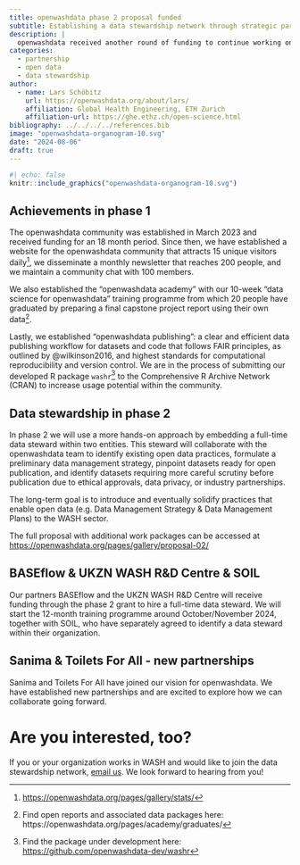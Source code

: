 ```yaml
---
title: openwashdata phase 2 proposal funded
subtitle: Establishing a data stewardship network through strategic partnerships
description: |
  openwashdata received another round of funding to continue working on their vision to establish an active global community that applies FAIR principles to data generated in the greater water, sanitation, and hygiene (WASH) sector. 
categories:
  - partnership
  - open data
  - data stewardship
author:
  - name: Lars Schöbitz
    url: https://openwashdata.org/about/lars/
    affiliation: Global Health Engineering, ETH Zurich
    affiliation-url: https://ghe.ethz.ch/open-science.html
bibliography: ../../../../references.bib
image: "openwashdata-organogram-10.svg"
date: "2024-08-06"
draft: true
---
```


```r
#| echo: false
knitr::include_graphics("openwashdata-organogram-10.svg")
```

## Achievements in phase 1

The openwashdata community was established in March 2023 and received funding for an 18 month period. Since then, we have established a website for the openwashdata community that attracts 15 unique visitors daily[^1], we disseminate a monthly newsletter that reaches 200 people, and we maintain a community chat with 100 members.

[^1]: [https://openwashdata.org/pages/gallery/stats/](../../../gallery/stats)

We also established the "openwashdata academy" with our 10-week “data science for openwashdata” training programme from which 20 people have graduated by preparing a final capstone project report using their own data[^2].

[^2]: Find open reports and associated data packages here: https://openwashdata.org/pages/academy/graduates/

Lastly, we established "openwashdata publishing": a clear and efficient data publishing workflow for datasets and code that follows FAIR principles, as outlined by @wilkinson2016, and highest standards for computational reproducibility and version control. We are in the process of submitting our developed R package `washr`[^3] to the Comprehensive R Archive Network (CRAN) to increase usage potential within the community.

[^3]: Find the package under development here: <https://github.com/openwashdata-dev/washr>

## Data stewardship in phase 2

In phase 2 we will use a more hands-on approach by embedding a full-time data steward within two entities. This steward will collaborate with the openwashdata team to identify existing open data practices, formulate a preliminary data management strategy, pinpoint datasets ready for open publication, and identify datasets requiring more careful scrutiny before publication due to ethical approvals, data privacy, or industry partnerships.

The long-term goal is to introduce and eventually solidify practices that enable open data (e.g. Data Management Strategy & Data Management Plans) to the WASH sector.

The full proposal with additional work packages can be accessed at [https://openwashdata.org/pages/gallery/proposal-02/](../../../gallery/proposal-02)

## BASEflow & UKZN WASH R&D Centre & SOIL

Our partners BASEflow and the UKZN WASH R&D Centre will receive funding through the phase 2 grant to hire a full-time data steward. We will start the 12-month training programme around October/November 2024, together with SOIL, who have separately agreed to identify a data steward within their organization.

## Sanima & Toilets For All - new partnerships

Sanima and Toilets For All have joined our vision for openwashdata. We have established new partnerships and are excited to explore how we can collaborate going forward. 

# Are you interested, too?

If you or your organization works in WASH and would like to join the data stewardship network, [email us](mailto:ghe@mavt.ethz.ch?subject=data%20stewardship%20network). We look forward to hearing from you!
